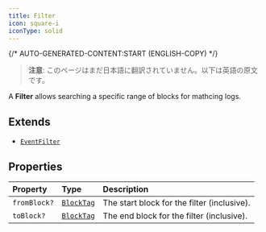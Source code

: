 ```yaml
---
title: Filter
icon: square-i
iconType: solid
---
```


{/* AUTO-GENERATED-CONTENT:START (ENGLISH-COPY) */}

> **注意**: このページはまだ日本語に翻訳されていません。以下は英語の原文です。

A **Filter** allows searching a specific range of blocks for mathcing logs.

## Extends

- [`EventFilter`](/jp/sdk/content/interfaces/EventFilter)

## Properties

| Property | Type | Description |
| :------ | :------ | :------ |
| `fromBlock?` | [`BlockTag`](/jp/sdk/content/type-aliases/BlockTag) | The start block for the filter (inclusive). |
| `toBlock?` | [`BlockTag`](/jp/sdk/content/type-aliases/BlockTag) | The end block for the filter (inclusive). |
